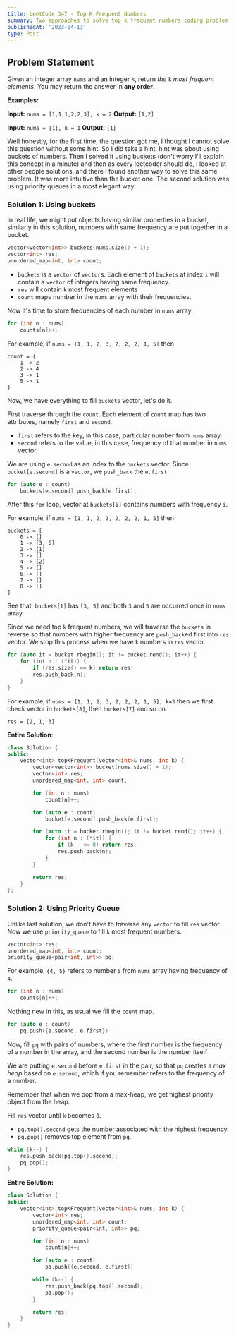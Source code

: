 ```yaml
---
title: LeetCode 347 - Top K Frequent Numbers
summary: Two approaches to solve top k frequent numbers coding problem.
publishedAt: '2023-04-13'
type: Post
---
```


## Problem Statement

Given an integer array `nums` and an integer `k`, return *the* `k` *most frequent elements*. You may return the answer in **any order**.

**Examples:**

**Input:** `nums = [1,1,1,2,2,3], k = 2`
**Output:** `[1,2]`

**Input:** `nums = [1], k = 1`
**Output:** `[1]`

Well honestly, for the first time, the question got me, I thought I cannot solve this question without some hint. So I did take a hint, hint was about using buckets of numbers. Then I solved it using buckets (don't worry I'll explain this concept in a minute) and then as every leetcoder should do, I looked at other people solutions, and there I found another way to solve this same problem. It was more intuitive than the bucket one. The second solution was using priority queues in a most elegant way.

### Solution 1: Using buckets

In real life, we might put objects having similar properties in a bucket, similarly in this solution, numbers with same frequency are put together in a bucket.

```cpp
vector<vector<int>> buckets(nums.size() + 1);
vector<int> res;
unordered_map<int, int> count;
```

- `buckets` is a `vector` of `vector`s. Each element of `buckets` at index `i` will contain a `vector` of integers having same frequency.
- `res` will contain `k` most frequent elements
- `count` maps number in the `nums` array with their frequencies.

Now it's time to store frequencies of each number in `nums` array.

```cpp
for (int n : nums)
	counts[n]++;
```

For example, if `nums = [1, 1, 2, 3, 2, 2, 2, 1, 5]` then

```plain
count = {
	1 -> 2
	2 -> 4
	3 -> 1
	5 -> 1
}
```

Now, we have everything to fill `buckets` vector, let's do it.

First traverse through the `count`. Each element of `count` map has two attributes, namely `first` and `second`.

- `first` refers to the key, in this case, particular number from `nums` array.
- `second` refers to the value, in this case, frequency of that number in `nums` vector.

We are using `e.second` as an index to the `buckets` vector. Since `bucket[e.second]` is a `vector`, we `push_back` the `e.first`.

```cpp
for (auto e : count)
	buckets[e.second].push_back(e.first);
```

After this `for` loop, vector at `buckets[i]` contains numbers with frequency `i`.

For example, if `nums = [1, 1, 2, 3, 2, 2, 2, 1, 5]` then

```plain
buckets = [
	0 -> []
	1 -> [3, 5]
	2 -> [1]
	3 -> []
	4 -> [2]
	5 -> []
	6 -> []
	7 -> []
	8 -> []
]
```

See that, `buckets[1]` has `[3, 5]` and both `3` and `5` are occurred once in `nums` array.

Since we need top `k` frequent numbers, we will traverse the `buckets` in reverse so that numbers with higher frequency are `push_back`ed first into `res` vector. We stop this process when we have `k` numbers in `res` vector.

```cpp
for (auto it = bucket.rbegin(); it != bucket.rend(); it++) {
	for (int n : (*it)) {
		if (res.size() == k) return res;
		res.push_back(n);
    }
}
```

For example, if `nums = [1, 1, 2, 3, 2, 2, 2, 1, 5], k=3` then we first check vector in `buckets[8]`, then `buckets[7]` and so on.

```
res = [2, 1, 3]
```

**Entire Solution**:

```cpp
class Solution {
public:
    vector<int> topKFrequent(vector<int>& nums, int k) {
		vector<vector<int>> bucket(nums.size() + 1);
        vector<int> res;
        unordered_map<int, int> count;

        for (int n : nums)
            count[n]++;

        for (auto e : count)
            bucket[e.second].push_back(e.first);

        for (auto it = bucket.rbegin(); it != bucket.rend(); it++) {
            for (int n : (*it)) {
                if (k-- <= 0) return res;
                res.push_back(n);
            }
        }

        return res;
    }
};
```

### Solution 2: Using Priority Queue

Unlike last solution, we don't have to traverse any `vector` to fill `res` vector. Now we use `priority_queue` to fill `k` most frequent numbers.

```cpp
vector<int> res;
unordered_map<int, int> count;
priority_queue<pair<int, int>> pq;
```

For example, `{4, 5}` refers to number `5` from `nums` array having frequency of `4`.

```cpp
for (int n : nums)
	counts[n]++;
```

Nothing new in this, as usual we fill the `count` map.

```cpp
for (auto e : count)
    pq.push({e.second, e.first})
```

Now, fill `pq` with pairs of numbers, where the first number is the frequency of a number in the array, and the second number is the number itself

We are putting `e.second` before `e.first` in the pair, so that `pq` creates a _max heap_ based on `e.second`, which if you remember refers to the frequency of a number.

<Note>
	Remember that when we pop from a max-heap, we get highest priority object from
	the heap.
</Note>

Fill `res` vector until `k` becomes `0`.

- `pq.top().second` gets the number associated with the highest frequency.
- `pq.pop()` removes top element from `pq`.

```cpp
while (k--) {
	res.push_back(pq.top().second);
	pq.pop();
}
```

**Entire Solution:**

```cpp
class Solution {
public:
	vector<int> topKFrequent(vector<int>& nums, int k) {
        vector<int> res;
        unordered_map<int, int> count;
        priority_queue<pair<int, int>> pq;

        for (int n : nums)
            count[n]++;

        for (auto e : count)
            pq.push({e.second, e.first})

        while (k--) {
	        res.push_back(pq.top().second);
	        pq.pop();
        }

        return res;
    }
}
```
